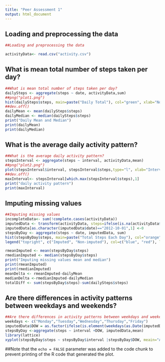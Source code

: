 ```yaml
---
title: "Peer Assessment 1"
output: html_document
---
```


Loading and preprocessing the data
-------------------------------------
```r
##Loading and preprocessing the data

activityData<- read.csv("activity.csv")
```

What is mean total number of steps taken per day?
-------------------------------------
```r
##What is mean total number of steps taken per day?
dailySteps <- aggregate(steps ~ date, activityData,sum)
##png("plot1.png")
hist(dailySteps$steps, main=paste("Daily Total"), col="green", xlab="No of Steps")
##dev.off()
dailyMean <- mean(dailySteps$steps)
dailyMedian <- median(dailySteps$steps)
print("Daily Mean and Median")
print(dailyMean)
print(dailyMedian)
```

What is the average daily activity pattern?
-------------------------------------
```r
##What is the average daily activity pattern?
stepsInterval <- aggregate(steps ~ interval, activityData,mean)
##png("plot2.png")
plot(stepsInterval$interval, stepsInterval$steps,type="l", xlab="Interval",ylab="Steps")
##dev.off()
maxInterval<- stepsInterval[which.max(stepsInterval$steps),1]
print("daily activity pattern")
print(maxInterval)
```

Imputing missing values
-------------------------------------
```r
##Imputing missing values
incompleteData<- sum(!complete.cases(activityData))
imputedData <- transform(activityData, steps=ifelse(is.na(activityData$steps),stepsInterval$steps[match(activityData$interval,stepsInterval$interval)],activityData$steps))
imputedData[as.character(imputedData$date)=="2012-10-01",1] <-0
stepsByDay <- aggregate(steps ~ date, imputedData, sum)
hist(stepsByDay$steps, main=paste("Total Steps Each Day"), col="orange",xlab="Number of Steps")
legend("topright", c("Imputed", "Non-imputed"), col=c("blue", "red"), lwd=10)

rmeanImputed <- mean(stepsByDay$steps)
rmedianImputed <- median(stepsByDay$steps)
print("Imputing missing values mean and median")
print(rmeanImputed)
print(rmedianImputed)
meanDelta <- rmeanImputed-dailyMean
medianDelta <-rmedianImputed-dailyMedian
totalDiff <- sum(stepsByDay$steps)-sum(dailySteps$steps)
```

Are there differences in activity patterns between weekdays and weekends?
-------------------------------------
```r

##Are there differences in activity patterns between weekdays and weekends?
weekdays <- c("Monday","Tuesday","Wednesday","Thursday","Friday")
imputedData$DOW = as.factor(ifelse(is.element(weekdays(as.Date(imputedData$date)),weekdays),"Weekday","Weekend"))
stepsByDay <-aggregate(steps ~ interval +DOW, imputedData,mean)
library(lattice)
xyplot(stepsByDay$steps ~ stepsByDay$interval |stepsByDay$DOW, meain="Average Steps per Day/Interval", xlab="Interval", ylab="Steps",layout=c(1,2),type="l")

```

##Note that the `echo = FALSE` parameter was added to the code chunk to prevent printing of the R code that generated the plot.
